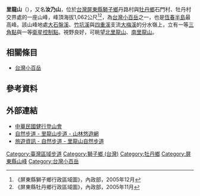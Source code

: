 {{Infobox Mountain
| 名稱 =里龍山
| 照片 =
| 照片說明 =
| 海拔 = {{convert|1062|m|ft|0}}
| listing = [[台灣小百岳|台灣小百岳]]
| 位置 = {{TWN}}[[屏東縣|屏東縣]][[獅子鄉_(臺灣)|獅子鄉]]與[[牡丹鄉|牡丹鄉]]
| 山脈 =[[中央山脈|中央山脈]]
| prominence = {{convert|729|m|ft|0}}
| coordinates = {{coord|22|09|50|N|120|44|00|E|type:mountain_region:TW|display=inline,title}}
| 地形圖 = 
| 類別 = 
| 年齡 = 晚[[中新世|中新世]]<ref>{{cite journal|author=陳文山、李偉彰、黃能偉、顔一勤、楊志成、 楊小青、陳勇全、宋時驊|year=2005|title=恆春半島增積岩體的構造與地層特性：全新世恆春斷層的活動性|journal=西太平洋地質科學|volume=5|pages=129-154|url=http://old.gst.org.tw/wpes/database/WPES_V5_P129.pdf}}</ref><ref>{{cite thesis|author=杲紹伊|year=2020|title=從晚中新世里龍山層磷灰石核飛跡定年研究探討恆春半島隆起的起始年代|publisher=臺灣大學地質科學研究所|degree=碩士|doi=10.6342/NTU202004314}}</ref>
| 最近噴發 =
| 首次登頂 =
| 最容易的攀登路線 =
| pushpin_map = Taiwan
| pushpin_map_caption = 里龍山的位置
}}

'''里龍山'''（{{lang-pwn|Golojan / Gololan}}），又名'''汝乃山'''，位於[[台灣|台灣]][[屏東縣|屏東縣]][[獅子鄉_(臺灣)|獅子鄉]]丹路村與[[牡丹鄉|牡丹鄉]]石門村、牡丹村交界處的一座山峰，峰頂海拔1,062公尺<ref>《屏東縣獅子鄉行政區域圖》，內政部，2005年12月</ref><ref>《屏東縣牡丹鄉行政區域圖》，內政部，2005年11月</ref>，為[[台灣小百岳|台灣小百岳]]之一，也是[[恆春半島|恆春半島]]最高峰。該山峰地處[[大石盤溪|大石盤溪]]、[[竹坑溪|竹坑溪]]與[[四重溪|四重溪]]支流[[大梅溪|大梅溪]]的分水嶺上，立有一等[[三角點|三角點]]與一等[[衛星控制點|衛星控制點]]。視野良好，可眺望[[北里龍山|北里龍山]]、[[南里龍山|南里龍山]]。

==相關條目==
*[[台灣小百岳|台灣小百岳]]

==參考資料==
{{Reflist}}

==外部連結==
*[http://www.alpineclub.org.tw/front/bin/home.phtml 中華民國健行登山會] {{Wayback|url=http://www.alpineclub.org.tw/front/bin/home.phtml |date=20190423220958 }} 
*[https://recreation.forest.gov.tw/Trail/RT?typ=3&tr_id=133 自然步道 - 里龍山步道 - 山林悠遊網] {{Wayback|url=https://recreation.forest.gov.tw/Trail/RT?typ=3&tr_id=133 |date=20190630202925 }}
*[https://www.forest.gov.tw/0000340 旅遊資訊 - 自然步道 - 里龍山自然步道]

{{臺灣區域步道}}
{{臺灣小百岳}}
[[Category:臺灣區域步道|Category:臺灣區域步道]]
[[Category:獅子鄉_(台灣)|Category:獅子鄉 (台灣)]]
[[Category:牡丹鄉|Category:牡丹鄉]]
[[Category:屏東縣山峰|Category:屏東縣山峰]]
[[Category:台灣小百岳|Category:台灣小百岳]]